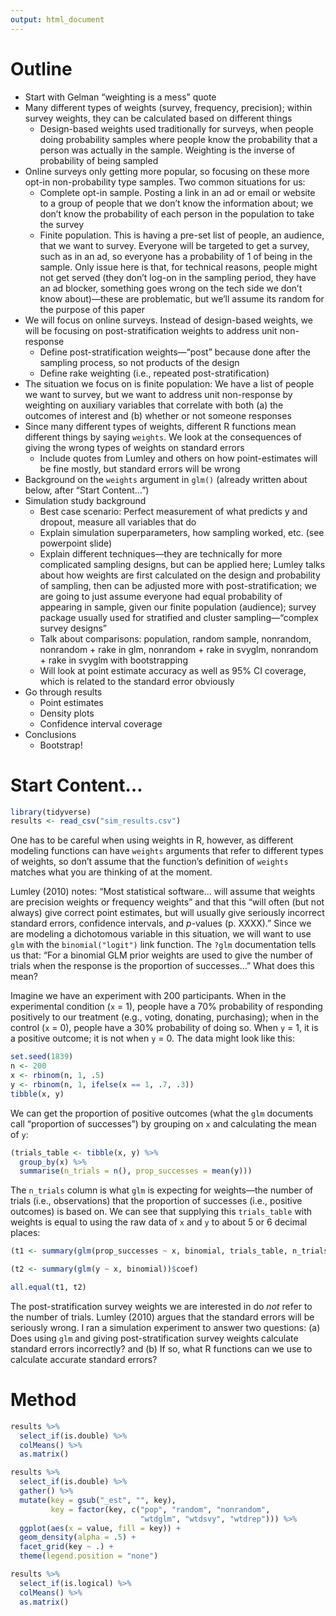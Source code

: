 ```yaml
---
output: html_document
---
```


# Outline
- Start with Gelman "weighting is a mess" quote  
- Many different types of weights (survey, frequency, precision); within survey weights, they can be calculated based on different things  
  + Design-based weights used traditionally for surveys, when people doing probability samples where people know the probability that a person was actually in the sample. Weighting is the inverse of probability of being sampled  
- Online surveys only getting more popular, so focusing on these more opt-in non-probability type samples. Two common situations for us:  
  + Complete opt-in sample. Posting a link in an ad or email or website to a group of people that we don't know the information about; we don't know the probability of each person in the population to take the survey  
  + Finite population. This is having a pre-set list of people, an audience, that we want to survey. Everyone will be targeted to get a survey, such as in an ad, so everyone has a probability of 1 of being in the sample. Only issue here is that, for technical reasons, people might not get served (they don't log-on in the sampling period, they have an ad blocker, something goes wrong on the tech side we don't know about)—these are problematic, but we'll assume its random for the purpose of this paper  
- We will focus on online surveys. Instead of design-based weights, we will be focusing on post-stratification weights to address unit non-response  
  + Define post-stratification weights—"post" because done after the sampling process, so not products of the design  
  + Define rake weighting (i.e., repeated post-stratification)  
- The situation we focus on is finite population: We have a list of people we want to survey, but we want to address unit non-response by weighting on auxiliary variables that correlate with both (a) the outcomes of interest and (b) whether or not someone responses  
- Since many different types of weights, different R functions mean different things by saying `weights`. We look at the consequences of giving the wrong types of weights on standard errors  
  + Include quotes from Lumley and others on how point-estimates will be fine mostly, but standard errors will be wrong  
- Background on the `weights` argument in `glm()` (already written about below, after "Start Content...")  
- Simulation study background  
  + Best case scenario: Perfect measurement of what predicts y and dropout, measure all variables that do  
  + Explain simulation superparameters, how sampling worked, etc. (see powerpoint slide)  
  + Explain different techniques—they are technically for more complicated sampling designs, but can be applied here; Lumley talks about how weights are first calculated on the design and probability of sampling, then can be adjusted more with post-stratification; we are going to just assume everyone had equal probability of appearing in sample, given our finite population (audience);  survey package usually used for stratified and cluster sampling—"complex survey designs"  
  + Talk about comparisons: population, random sample, nonrandom, nonrandom + rake in glm, nonrandom + rake in svyglm, nonrandom + rake in svyglm with bootstrapping  
  + Will look at point estimate accuracy as well as 95% CI coverage, which is related to the standard error obviously  
- Go through results  
  + Point estimates  
  + Density plots  
  + Confidence interval coverage  
- Conclusions  
  + Bootstrap!  

# Start Content...

```r
library(tidyverse)
results <- read_csv("sim_results.csv")
```

One has to be careful when using weights in R, however, as different modeling functions can have `weights` arguments that refer to different types of weights, so don't assume that the function's definition of `weights` matches what you are thinking of at the moment.  

Lumley (2010) notes: "Most statistical software... will assume that weights are precision weights or frequency weights" and that this "will often (but not always) give correct point estimates, but will usually give seriously incorrect standard errors, confidence intervals, and *p*-values (p. XXXX)." Since we are modeling a dichotomous variable in this situation, we will want to use `glm` with the `binomial("logit")` link function. The `?glm` documentation tells us that: "For a binomial GLM prior weights are used to give the number of trials when the response is the proportion of successes..." What does this mean?  

Imagine we have an experiment with 200 participants. When in the experimental condition (`x` = 1), people have a 70% probability of responding positively to our treatment (e.g., voting, donating, purchasing); when in the control (`x` = 0), people have a 30% probability of doing so. When `y` = 1, it is a positive outcome; it is not when `y` = 0. The data might look like this:  

```r
set.seed(1839)
n <- 200
x <- rbinom(n, 1, .5)
y <- rbinom(n, 1, ifelse(x == 1, .7, .3))
tibble(x, y)
```

We can get the proportion of positive outcomes (what the `glm` documents call "proportion of successes") by grouping on `x` and calculating the mean of `y`:  

```r
(trials_table <- tibble(x, y) %>% 
  group_by(x) %>% 
  summarise(n_trials = n(), prop_successes = mean(y)))
```

The `n_trials` column is what `glm` is expecting for weights—the number of trials (i.e., observations) that the proportion of successes (i.e., positive outcomes) is based on. We can see that supplying this `trials_table` with weights is equal to using the raw data of `x` and `y` to about 5 or 6 decimal places:  

```r
(t1 <- summary(glm(prop_successes ~ x, binomial, trials_table, n_trials))$coef)

(t2 <- summary(glm(y ~ x, binomial))$coef)

all.equal(t1, t2)
```

The post-stratification survey weights we are interested in do *not* refer to the number of trials. Lumley (2010) argues that the standard errors will be seriously wrong. I ran a simulation experiment to answer two questions: (a) Does using `glm` and giving post-stratification survey weights calculate standard errors incorrectly? and (b) If so, what R functions can we use to calculate accurate standard errors?  

# Method

```r
results %>% 
  select_if(is.double) %>% 
  colMeans() %>% 
  as.matrix()

results %>% 
  select_if(is.double) %>% 
  gather() %>% 
  mutate(key = gsub("_est", "", key),
         key = factor(key, c("pop", "random", "nonrandom", 
                             "wtdglm", "wtdsvy", "wtdrep"))) %>% 
  ggplot(aes(x = value, fill = key)) +
  geom_density(alpha = .5) +
  facet_grid(key ~ .) +
  theme(legend.position = "none")

results %>% 
  select_if(is.logical) %>% 
  colMeans() %>% 
  as.matrix()
```
